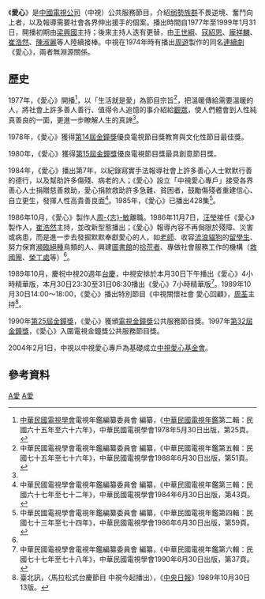 {{NoteUTC+8}}
《'''愛心'''》是[[中國電視公司|中國電視公司]]（中視）公共服務節目，介紹[[弱勢族群|弱勢族群]]不畏逆境、奮鬥向上者，以及報導需要社會各界伸出援手的個案。播出時間自1977年至1999年1月31日，開播初期由[[梁興國|梁興國]]主持；後來主持人迭有更替，由[[王世綱|王世綱]]、[[寇紹恩|寇紹恩]]、[[龐祥麟|龐祥麟]]、[[崔浩然_(演員)|崔浩然]]、[[陳淑麗|陳淑麗]]等人陸續接棒。中視在1974年時有播出[[周遊|周遊]]製作的同名[[連續劇|連續劇]]《愛心》，兩者無淵源關係。

==歷史==
1977年，《愛心》開播<ref name="TVYEARBOOK2 P25">[[中華民國電視學會|中華民國電視學會]]電視年鑑編纂委員會 編纂，《[[中華民國電視年鑑|中華民國電視年鑑]]第二輯：民國六十五年至六十六年》，中華民國電視學會1978年5月30日出版，第25頁。</ref>，以「生活就是愛」為節目宗旨<ref name="TVYEARBOOK5 P51">中華民國電視學會電視年鑑編纂委員會 編纂，《中華民國電視年鑑第五輯：民國七十五年至七十六年》，中華民國電視學會1988年6月30日出版，第51頁。</ref>，把溫暖傳給需要溫暖的人，將社會上許多善人善行、值得令人追憶的事介紹給[[觀眾|觀眾]]，使人們體會到人性純真善良的一面，更進一步瞭解人生的真諦<ref name="TVYEARBOOK2 P25" />。

1978年，《愛心》獲得[[第14屆金鐘獎|第14屆金鐘獎]]優良電視節目獎教育與文化性節目最佳獎。

1980年，《愛心》獲得[[第15屆金鐘獎|第15屆金鐘獎]]優良電視節目獎最具創意節目獎。

1984年，《愛心》播出第7年，以紀錄寫實手法報導社會上許多善心人士默默行善的德行，以及幫助許多傷殘、病老的人；《愛心》設立「中視愛心專戶」接受各界善心人士捐贈慈善救助，愛心捐款救助許多急難、貧困者，鼓勵傷殘者重建信心、自立更生，發揮人性高貴善良面<ref>中華民國電視學會電視年鑑編纂委員會 編纂，《中華民國電視年鑑第三輯：民國六十七年至七十二年》，中華民國電視學會1984年6月30日出版，第43頁。</ref>。1985年，《愛心》已播出428集<ref>中華民國電視學會電視年鑑編纂委員會 編纂，《中華民國電視年鑑第四輯：民國七十三年至七十四年》，中華民國電視學會1986年6月30日出版，第59頁。</ref>。

1986年10月，《愛心》製作人[[周志敏|周-{志}-敏]]離職。1986年11月7日，[[汪瑩|汪瑩]]接任《愛心》製作人，[[崔浩然_(演員)|崔浩然]]主持，並改新型態播出；《愛心》報導內容不再侷限於殘障、災害或病患，而是進一步去發掘默默奉獻愛心的人，如[[老師|老師]]、收容[[流浪貓|流浪貓]][[流浪犬|狗]]的[[留學生|留學生]]、努力保育[[瀕臨絕種|瀕臨絕種]]鳥類的人、興建[[圖書館|圖書館]]的[[拾荒者|拾荒者]]、專做社會服務工作的機構（[[救國團|救國團]]、[[榮工處|榮工處]]等）<ref name="TVYEARBOOK5 P51" />。

1989年10月，慶祝中視20週年[[台慶|台慶]]，中視安排於本月30日下午播出《愛心》4小時精華版，本月30日23:30至31日06:30播出《愛心》7小時精華版<ref>中華民國電視學會電視年鑑編纂委員會 編纂，《中華民國電視年鑑第六輯：民國七十七年至七十八年》，中華民國電視學會1990年6月30日出版，第37頁。</ref>。1989年10月30日14:00～18:00，《愛心》播出特別節目《中視關懷社會 愛心回顧》，[[周荃|周荃]]主持<ref>臺北訊，〈馬拉松式台慶節目 中視今起播出〉，《[[中央日報|中央日報]]》1989年10月30日13版。</ref>。

1990年[[第25屆金鐘獎|第25屆金鐘獎]]，《愛心》獲頒[[電視金鐘獎|電視金鐘獎]]公共服務節目獎。1997年[[第32屆金鐘獎|第32屆金鐘獎]]，《愛心》入圍電視金鐘獎公共服務節目獎。

2004年2月1日，中視以中視愛心專戶為基礎成立[[中視愛心基金會|中視愛心基金會]]。

==參考資料==
{{Reflist}}

[[Category:中視電視節目|A愛]]
[[Category:台灣社教節目|A愛]]